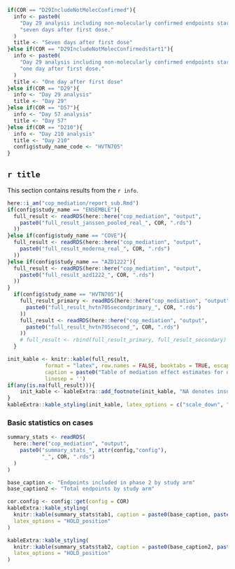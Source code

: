 ```r
if(COR == "D29IncludeNotMolecConfirmed"){
  info <- paste0(
    "Day 29 analysis including non-molecularly confirmed endpoints starting ",
    "seven days after first dose."
  )
  title <- "Seven days after first dose"
}else if(COR == "D29IncludeNotMolecConfirmedstart1"){
  info <- paste0(
    "Day 29 analysis including non-molecularly confirmed endpoints starting ",
    "one day after first dose."
  )
  title <- "One day after first dose"
}else if(COR == "D29"){
  info <- "Day 29 analysis"
  title <- "Day 29"
}else if(COR == "D57"){
  info <- "Day 57 analysis"
  title <- "Day 57"
}else if(COR == "D210"){
  info <- "Day 210 analysis"
  title <- "Day 210"
  config$study_name_code <- "HVTN705"
}

```

## `r title`

This section contains results from the `r info`.

```r
here::i_am("cop_mediation/report_sub.Rmd")
if(config$study_name == "ENSEMBLE"){
  full_result <- readRDS(here::here("cop_mediation", "output",
    paste0("full_result_janssen_pooled_real_", COR, ".rds")
  ))
}else if(config$study_name == "COVE"){
  full_result <- readRDS(here::here("cop_mediation", "output",
    paste0("full_result_moderna_real_", COR, ".rds")
  ))
}else if(config$study_name == "AZD1222"){
  full_result <- readRDS(here::here("cop_mediation", "output",
    paste0("full_result_azd1222_", COR, ".rds")
  ))
}
  if(config$study_name == "HVTN705"){
    full_result_primary <- readRDS(here::here("cop_mediation", "output",
      paste0("full_result_hvtn705secondprimary_", COR, ".rds")
    ))
    full_result <- readRDS(here::here("cop_mediation", "output",
      paste0("full_result_hvtn705second_", COR, ".rds")
    ))
    # full_result <- rbind(full_result_primary, full_result_secondary)
  }

init_kable <- knitr::kable(full_result, 
            format = "latex", row.names = FALSE, booktabs = TRUE, escape = FALSE,
            caption = paste0("Table of mediation effect estimates for quantitative markers with 95\\% confidence intervals. \\newline{} Direct VE = VE comparing vaccine vs. placebo with marker set to distribution in placebo. \\newline{} Indirect VE = VE in vaccinated comparing observed marker vs. hypothetical marker under placebo. \\newline{} Prop. mediated = fraction of total risk reduction from vaccine attributed to antibody response."),
            linesep = '')
if(any(is.na(full_result))){
	init_kable <- kableExtra::add_footnote(init_kable, "NA denotes insufficient overlap in antibody response between vaccinated and control participants.")
}
kableExtra::kable_styling(init_kable, latex_options = c("scale_down", "HOLD_position"))
```

\clearpage

### Basic statistics on cases

```r
summary_stats <- readRDS(
  here::here("cop_mediation", "output", 
    paste0("summary_stats_", attr(config,"config"),
           "_", COR, ".rds")
  )
)

base_caption <- "Endpoints included in phase 2 by study arm"
base_caption2 <- "Total endpoints by study arm"
```

```r
cor.config <- config::get(config = COR)
kableExtra::kable_styling(
  knitr::kable(summary_stats$tab1, caption = paste0(base_caption, paste0("starting ", cor.config$tpeaklag, " day after Day ", cor.config$tpeak))),
  latex_options = "HOLD_position"
)
```

\clearpage

```r
kableExtra::kable_styling(
  knitr::kable(summary_stats$tab2, caption = paste0(base_caption2, paste0("starting ", cor.config$tpeaklag, " day after Day ", cor.config$tpeak))),
  latex_options = "HOLD_position"
)
```


